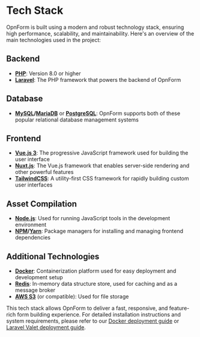 # Tech Stack

OpnForm is built using a modern and robust technology stack, ensuring high performance, scalability, and maintainability. Here's an overview of the main technologies used in the project:

## Backend

- **[PHP](https://www.php.net/)**: Version 8.0 or higher
- **[Laravel](https://laravel.com/)**: The PHP framework that powers the backend of OpnForm

## Database

- **[MySQL](https://www.mysql.com/)/[MariaDB](https://mariadb.org/)** or **[PostgreSQL](https://www.postgresql.org/)**: OpnForm supports both of these popular relational database management systems

## Frontend

- **[Vue.js 3](https://v3.vuejs.org/)**: The progressive JavaScript framework used for building the user interface
- **[Nuxt.js](https://nuxt.com/)**: The Vue.js framework that enables server-side rendering and other powerful features
- **[TailwindCSS](https://tailwindcss.com/)**: A utility-first CSS framework for rapidly building custom user interfaces

## Asset Compilation

- **[Node.js](https://nodejs.org/)**: Used for running JavaScript tools in the development environment
- **[NPM](https://www.npmjs.com/)/[Yarn](https://yarnpkg.com/)**: Package managers for installing and managing frontend dependencies

## Additional Technologies

- **[Docker](https://www.docker.com/)**: Containerization platform used for easy deployment and development setup
- **[Redis](https://redis.io/)**: In-memory data structure store, used for caching and as a message broker
- **[AWS S3](https://aws.amazon.com/s3/)** (or compatible): Used for file storage

This tech stack allows OpnForm to deliver a fast, responsive, and feature-rich form building experience. For detailed installation instructions and system requirements, please refer to our [Docker deployment guide](deployment/docker) or [Laravel Valet deployment guide](deployment/laravel-valet).
